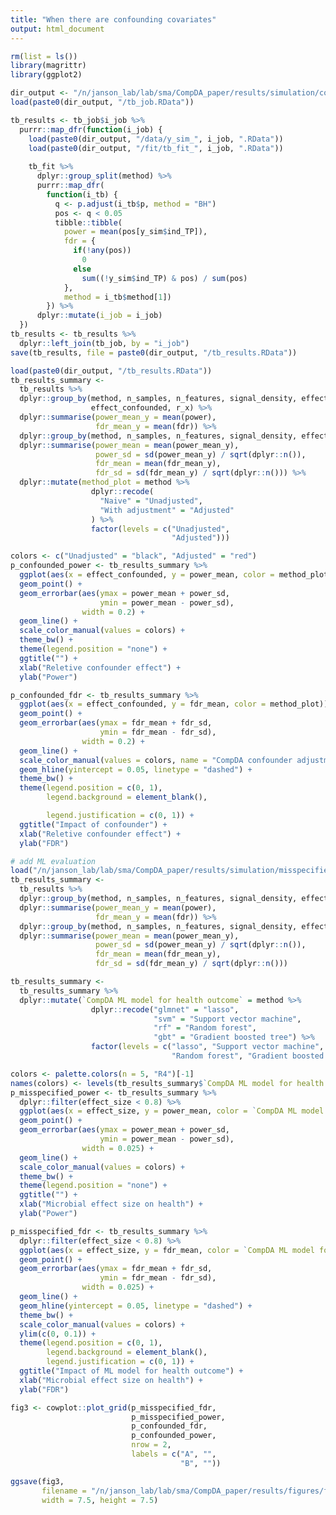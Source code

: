 ```yaml
---
title: "When there are confounding covariates"
output: html_document
---
```


```r
rm(list = ls())
library(magrittr)
library(ggplot2)
```

```r
dir_output <- "/n/janson_lab/lab/sma/CompDA_paper/results/simulation/confounded"
load(paste0(dir_output, "/tb_job.RData"))

tb_results <- tb_job$i_job %>%
  purrr::map_dfr(function(i_job) {
    load(paste0(dir_output, "/data/y_sim_", i_job, ".RData"))
    load(paste0(dir_output, "/fit/tb_fit_", i_job, ".RData"))
    
    tb_fit %>% 
      dplyr::group_split(method) %>% 
      purrr::map_dfr(
        function(i_tb) {
          q <- p.adjust(i_tb$p, method = "BH")
          pos <- q < 0.05
          tibble::tibble(
            power = mean(pos[y_sim$ind_TP]),
            fdr = {
              if(!any(pos))
                0
              else
                sum((!y_sim$ind_TP) & pos) / sum(pos)
            },
            method = i_tb$method[1])
        }) %>% 
      dplyr::mutate(i_job = i_job)
  })
tb_results <- tb_results %>% 
  dplyr::left_join(tb_job, by = "i_job")
save(tb_results, file = paste0(dir_output, "/tb_results.RData"))

load(paste0(dir_output, "/tb_results.RData"))
tb_results_summary <- 
  tb_results %>%
  dplyr::group_by(method, n_samples, n_features, signal_density, effect_size, 
                  effect_confounded, r_x) %>% 
  dplyr::summarise(power_mean_y = mean(power),
                   fdr_mean_y = mean(fdr)) %>%
  dplyr::group_by(method, n_samples, n_features, signal_density, effect_confounded, effect_size) %>%
  dplyr::summarise(power_mean = mean(power_mean_y),
                   power_sd = sd(power_mean_y) / sqrt(dplyr::n()),
                   fdr_mean = mean(fdr_mean_y),
                   fdr_sd = sd(fdr_mean_y) / sqrt(dplyr::n())) %>% 
  dplyr::mutate(method_plot = method %>% 
                  dplyr::recode(
                    "Naive" = "Unadjusted",
                    "With adjustment" = "Adjusted"
                  ) %>% 
                  factor(levels = c("Unadjusted",
                                    "Adjusted")))

colors <- c("Unadjusted" = "black", "Adjusted" = "red")
p_confounded_power <- tb_results_summary %>% 
  ggplot(aes(x = effect_confounded, y = power_mean, color = method_plot)) +
  geom_point() +
  geom_errorbar(aes(ymax = power_mean + power_sd,
                    ymin = power_mean - power_sd), 
                width = 0.2) +
  geom_line() +
  scale_color_manual(values = colors) +
  theme_bw() +
  theme(legend.position = "none") +
  ggtitle("") +
  xlab("Reletive confounder effect") +
  ylab("Power")

p_confounded_fdr <- tb_results_summary %>% 
  ggplot(aes(x = effect_confounded, y = fdr_mean, color = method_plot)) +
  geom_point() +
  geom_errorbar(aes(ymax = fdr_mean + fdr_sd,
                    ymin = fdr_mean - fdr_sd),
                width = 0.2) +
  geom_line() +
  scale_color_manual(values = colors, name = "CompDA confounder adjustment") +
  geom_hline(yintercept = 0.05, linetype = "dashed") +
  theme_bw() +
  theme(legend.position = c(0, 1),
        legend.background = element_blank(),

        legend.justification = c(0, 1)) +
  ggtitle("Impact of confounder") +
  xlab("Reletive confounder effect") +
  ylab("FDR")

# add ML evaluation
load("/n/janson_lab/lab/sma/CompDA_paper/results/simulation/misspecified/tb_results.RData")
tb_results_summary <- 
  tb_results %>%
  dplyr::group_by(method, n_samples, n_features, signal_density, effect_size, r_x) %>% 
  dplyr::summarise(power_mean_y = mean(power),
                   fdr_mean_y = mean(fdr)) %>% 
  dplyr::group_by(method, n_samples, n_features, signal_density, effect_size) %>% 
  dplyr::summarise(power_mean = mean(power_mean_y),
                   power_sd = sd(power_mean_y) / sqrt(dplyr::n()),
                   fdr_mean = mean(fdr_mean_y),
                   fdr_sd = sd(fdr_mean_y) / sqrt(dplyr::n()))

tb_results_summary <-
  tb_results_summary %>%
  dplyr::mutate(`CompDA ML model for health outcome` = method %>%
                  dplyr::recode("glmnet" = "lasso",
                                "svm" = "Support vector machine",
                                "rf" = "Random forest",
                                "gbt" = "Gradient boosted tree") %>% 
                  factor(levels = c("lasso", "Support vector machine",
                                    "Random forest", "Gradient boosted tree")))

colors <- palette.colors(n = 5, "R4")[-1]
names(colors) <- levels(tb_results_summary$`CompDA ML model for health outcome`)
p_misspecified_power <- tb_results_summary %>% 
  dplyr::filter(effect_size < 0.8) %>%
  ggplot(aes(x = effect_size, y = power_mean, color = `CompDA ML model for health outcome`)) +
  geom_point() +
  geom_errorbar(aes(ymax = power_mean + power_sd,
                    ymin = power_mean - power_sd),
                width = 0.025) +
  geom_line() +
  scale_color_manual(values = colors) +
  theme_bw() +
  theme(legend.position = "none") +
  ggtitle("") +
  xlab("Microbial effect size on health") +
  ylab("Power")

p_misspecified_fdr <- tb_results_summary %>% 
  dplyr::filter(effect_size < 0.8) %>%
  ggplot(aes(x = effect_size, y = fdr_mean, color = `CompDA ML model for health outcome`)) +
  geom_point() +
  geom_errorbar(aes(ymax = fdr_mean + fdr_sd,
                    ymin = fdr_mean - fdr_sd),
                width = 0.025) +
  geom_line() +
  geom_hline(yintercept = 0.05, linetype = "dashed") +
  theme_bw() +
  scale_color_manual(values = colors) +
  ylim(c(0, 0.1)) +
  theme(legend.position = c(0, 1),
        legend.background = element_blank(),
        legend.justification = c(0, 1)) +
  ggtitle("Impact of ML model for health outcome") +
  xlab("Microbial effect size on health") +
  ylab("FDR")

fig3 <- cowplot::plot_grid(p_misspecified_fdr, 
                           p_misspecified_power,
                           p_confounded_fdr,
                           p_confounded_power,
                           nrow = 2, 
                           labels = c("A", "", 
                                      "B", ""))

ggsave(fig3,
       filename = "/n/janson_lab/lab/sma/CompDA_paper/results/figures/figure3.pdf",
       width = 7.5, height = 7.5)
```
